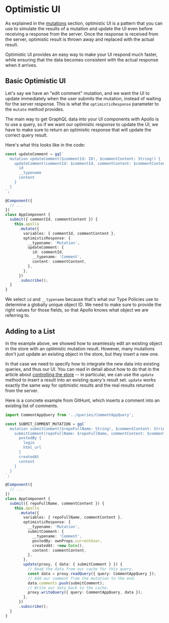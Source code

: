 # Optimistic UI

As explained in the [mutations](../data/mutations#optimistic-ui) section, optimistic UI is a pattern that you can use to simulate the results of a mutation and update the UI even before receiving a response from the server. Once the response is received from the server, optimistic result is thrown away and replaced with the actual result.

Optimistic UI provides an easy way to make your UI respond much faster, while ensuring that the data becomes consistent with the actual response when it arrives.

## Basic Optimistic UI

Let's say we have an "edit comment" mutation, and we want the UI to update immediately when the user submits the mutation, instead of waiting for the server response. This is what the `optimisticResponse` parameter to the `mutate` method provides.

The main way to get GraphQL data into your UI components with Apollo is to use a query, so if we want our optimistic response to update the UI, we have to make sure to return an optimistic response that will update the correct query result.

Here's what this looks like in the code:

```ts
const updateComment = gql`
  mutation updateComment($commentId: ID!, $commentContent: String!) {
    updateComment(commentId: $commentId, commentContent: $commentContent) {
      id
      __typename
      content
    }
  }
`;

@Component({
  // ...
})
class AppComponent {
  submit({ commentId, commentContent }) {
    this.apollo
      .mutate({
        variables: { commentId, commentContent },
        optimisticResponse: {
          __typename: 'Mutation',
          updateComment: {
            id: commentId,
            __typename: 'Comment',
            content: commentContent,
          },
        },
      })
      .subscribe();
  }
}
```

We select `id` and `__typename` because that's what our Type Policies use to determine a globally unique object ID. We need to make sure to provide the right values for those fields, so that Apollo knows what object we are referring to.

## Adding to a List

In the example above, we showed how to seamlessly edit an existing object in the store with an optimistic mutation result. However, many mutations don't just update an existing object in the store, but they insert a new one.

In that case we need to specify how to integrate the new data into existing queries, and thus our UI. You can read in detail about how to do that in the article about [controlling the store](../caching/interaction) -- in particular, we can use the `update` method to insert a result into an existing query's result set. `update` works exactly the same way for optimistic results and the real results returned from the server.

Here is a concrete example from GitHunt, which inserts a comment into an existing list of comments.

```ts
import CommentAppQuery from '../queries/CommentAppQuery';

const SUBMIT_COMMENT_MUTATION = gql`
  mutation submitComment($repoFullName: String!, $commentContent: String!) {
    submitComment(repoFullName: $repoFullName, commentContent: $commentContent) {
      postedBy {
        login
        html_url
      }
      createdAt
      content
    }
  }
`;

@Component({
  // ...
})
class AppComponent {
  submit({ repoFullName, commentContent }) {
    this.apollo
      .mutate({
        variables: { repoFullName, commentContent },
        optimisticResponse: {
          __typename: 'Mutation',
          submitComment: {
            __typename: 'Comment',
            postedBy: ownProps.currentUser,
            createdAt: +new Date(),
            content: commentContent,
          },
        },
        update(proxy, { data: { submitComment } }) {
          // Read the data from our cache for this query.
          const data = proxy.readQuery({ query: CommentAppQuery });
          // Add our comment from the mutation to the end.
          data.comments.push(submitComment);
          // Write our data back to the cache.
          proxy.writeQuery({ query: CommentAppQuery, data });
        },
      })
      .subscribe();
  }
}
```
